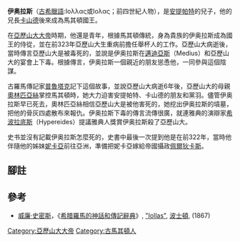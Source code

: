 '''伊奥拉斯'''（[[古希臘語|古希臘語]]:Ioλλας或Ioλας；前四世紀人物），是[[安提帕特|安提帕特]]的兒子，他的兄長[[卡山德|卡山德]]後來成為馬其頓國王。

在[[亞歷山大大帝|亞歷山大大帝]]時期，他還是青年，根據馬其頓傳統，身為貴族的伊奥拉斯成為國王的侍從，並在前323年亞歷山大生重病前擔任舉杯人的工作。亞歷山大病逝後，當時傳言亞歷山大是被毒死的，並說是伊奥拉斯在[[拉里薩的邁迪亞斯|邁迪亞斯]]（Medius）和亞歷山大的宴會上下毒。根據傳言，伊奥拉斯一個親近的朋友慫恿他，一同參與這個陰謀{{r|arr_7.27_plut1_77_curt_10.10_just_12.14_vitr_8.3}}。

古羅馬傳記家[[普魯塔克|普魯塔克]]記下這個故事，並說亞歷山大病逝6年後，亞歷山大的母親[[奧林匹亞絲|奧林匹亞絲]]掌控馬其頓時，她大力迫害安提帕特、卡山德的朋友和黨羽。儘管伊奥拉斯早已死去，奧林匹亞絲相信亞歷山大是被他害死的，她挖出伊奥拉斯的墳墓，把他的骨灰四處散布來報仇{{r|plut1_77_diod_19.11}}。伊奥拉斯下毒的傳言流傳很廣，就連雅典的演辯家[[希波拉底斯|希波拉底斯]]（Hypereides）提議雅典人獎賞伊奥拉斯殺了亞歷山大{{r|plut2}}。

史书並沒有記載伊奥拉斯怎麼死的，史書中最後一次提到他是在前322年，當時他伴隨他的姊妹[[馬其頓的妮卡亞|妮卡亞]]前往亞洲，準備把妮卡亞嫁給帝國攝政[[佩爾狄卡斯|佩爾狄卡斯]]{{r|phot_92}}。

==腳註==
{{reflist|refs=
<ref name=arr_7.27_plut1_77_curt_10.10_just_12.14_vitr_8.3>[[阿里安|阿里安]], ''[[亞歷山大遠征記|亞歷山大遠征記]]'', [http://websfor.org/alexander/arrian/book7b.asp vii. 27]; 普魯塔克, ''[[希臘羅馬名人傳|希臘羅馬名人傳]]'', "Alexander", [http://www.perseus.tufts.edu/cgi-bin/ptext?lookup=Plut.+Caes.+77.1 77]; [[昆圖斯·庫爾蒂烏斯·魯夫斯|魯夫斯]], ''Historiae Alexandri Magni'', [http://remacle.org/bloodwolf/historiens/quintecurce/dix.htm x. 10]; [[查士丁_(歷史學家)|查士丁]], ''Epitome of Pompeius Trogus'', [http://www.forumromanum.org/literature/justin/english/trans12.html#14 xii. 14]; [[維特魯威|維特魯威]], ''[[建築十書|建築十書]]'', [http://www.perseus.tufts.edu/cgi-bin/ptext?lookup=Vitr.+8.3.1 viii. 3]</ref>
<ref name=plut1_77_diod_19.11>Plutarch, [http://www.perseus.tufts.edu/cgi-bin/ptext?lookup=Plut.+Caes.+77.1 ibid.]</ref>
<ref name=phot_92>[[君士坦丁堡的弗提一世|君士坦丁堡的弗提一世]], ''Bibliotheca'', [http://www.tertullian.org/fathers/photius_03bibliotheca.htm cod. 92];</ref>
<ref name=plut2>Pseudo-Plutarch, ''[[道德小品|道德小品]]'', "Lives of the Ten Orators", [http://www.attalus.org/old/orators2.html#Hypereides Hyperides]</ref>
}} 

==參考==
*[[威廉·史密斯_(辭典編纂者)|威廉·史密斯]]，《[[希腊羅馬的神話和傳記辭典|希腊羅馬的神話和傳記辭典]]》, [https://web.archive.org/web/20060101164457/http://www.ancientlibrary.com/smith-bio/1713.html "Iollas"], [[波士頓|波士頓]], (1867)

[[Category:亞歷山大大帝|Category:亞歷山大大帝]]
[[Category:古馬其頓人|Category:古馬其頓人]]